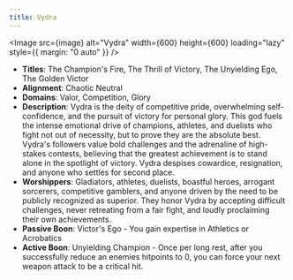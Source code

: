 ```yaml
---
title: Vydra
---
```



<Image src={image} alt="Vydra" width={600} height={600} loading="lazy" style={{ margin: "0 auto" }} />

- **Titles**: The Champion's Fire, The Thrill of Victory, The Unyielding Ego, The Golden Victor
- **Alignment**: Chaotic Neutral
- **Domains**: Valor, Competition, Glory
- **Description**: Vydra is the deity of competitive pride, overwhelming self-confidence, and the pursuit of victory for personal glory. This god fuels the intense emotional drive of champions, athletes, and duelists who fight not out of necessity, but to prove they are the absolute best. Vydra's followers value bold challenges and the adrenaline of high-stakes contests, believing that the greatest achievement is to stand alone in the spotlight of victory. Vydra despises cowardice, resignation, and anyone who settles for second place.
- **Worshippers**: Gladiators, athletes, duelists, boastful heroes, arrogant sorcerers, competitive gamblers, and anyone driven by the need to be publicly recognized as superior. They honor Vydra by accepting difficult challenges, never retreating from a fair fight, and loudly proclaiming their own achievements.
- **Passive Boon**: Victor's Ego - You gain expertise in Athletics or Acrobatics
- **Active Boon**: Unyielding Champion - Once per long rest, after you successfully reduce an enemies hitpoints to 0, you can force your next weapon attack to be a critical hit.
